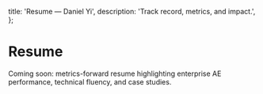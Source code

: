   title: 'Resume — Daniel Yi',
  description: 'Track record, metrics, and impact.',
};

# Resume

Coming soon: metrics-forward resume highlighting enterprise AE performance, technical fluency, and case studies.


